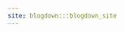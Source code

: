 ```yaml
---
site: blogdown:::blogdown_site
---
```



<!-- This file is for blogdown only. Please do not edit it. -->
